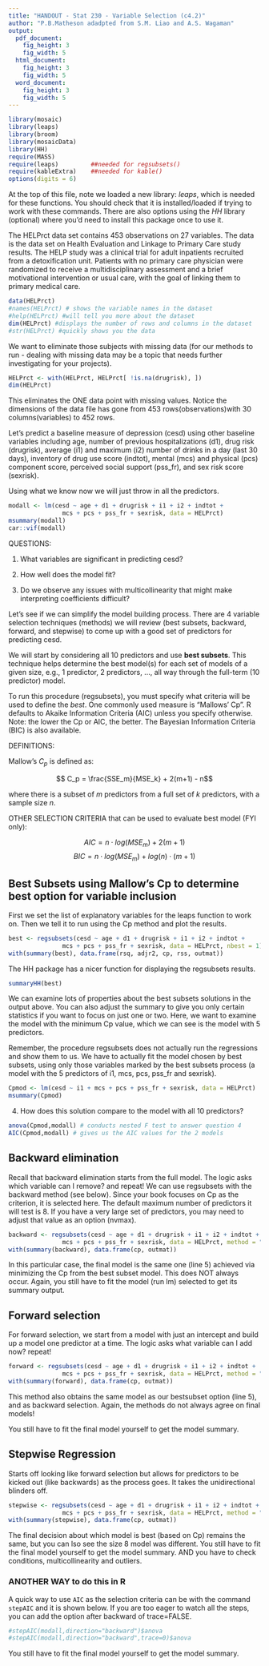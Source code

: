 ```yaml
---
title: "HANDOUT - Stat 230 - Variable Selection (c4.2)"
author: "P.B.Matheson adadpted from S.M. Liao and A.S. Wagaman"
output:
  pdf_document:
    fig_height: 3
    fig_width: 5
  html_document:
    fig_height: 3
    fig_width: 5
  word_document:
    fig_height: 3
    fig_width: 5
---
```



```r
library(mosaic)
library(leaps)
library(broom)
library(mosaicData)
library(HH)
require(MASS)
require(leaps)         ##needed for regsubsets()
require(kableExtra)    ##needed for kable()
options(digits = 6)
```

At the top of this file, note we loaded a new library: *leaps*, which is needed for these functions. You should check that it is installed/loaded if trying to work with these commands. There are also options using the *HH* library (optional) where you'd need to install this package once to use it. 


The HELPrct data set contains 453 observations on 27 variables. The data is the data set on Health Evaluation and Linkage to Primary Care study results. The HELP study was a clinical trial for adult inpatients recruited from a detoxification unit. Patients with no primary care physician were randomized to receive a multidisciplinary assessment and a brief motivational intervention or usual care, with the goal of linking them to primary medical care.

```r
data(HELPrct)
#names(HELPrct) # shows the variable names in the dataset
#help(HELPrct) #will tell you more about the dataset
dim(HELPrct) #displays the number of rows and columns in the dataset
#str(HELPrct) #quickly shows you the data
```

We want to eliminate those subjects with missing data (for our methods to run - dealing with missing data may be a topic that needs further investigating for your projects). 

```r
HELPrct <- with(HELPrct, HELPrct[ !is.na(drugrisk), ])
dim(HELPrct)
```

This eliminates the ONE data point with missing values. Notice the dimensions of the data file has gone from 453 rows(observations)with 30 columns(variables) to 452 rows.

Let's predict a baseline measure of depression (cesd) using other baseline variables including age, number of previous hospitalizations (d1), drug risk (drugrisk), average (i1) and maximum (i2) number of drinks in a day (last 30 days), inventory of drug use score (indtot), mental (mcs) and physical (pcs) component score, perceived social support (pss_fr), and sex risk score (sexrisk). 

Using what we know now we will just throw in all the predictors.

```r
modall <- lm(cesd ~ age + d1 + drugrisk + i1 + i2 + indtot +
               mcs + pcs + pss_fr + sexrisk, data = HELPrct)
msummary(modall)
car::vif(modall)
```

QUESTIONS:  

1. What variables are significant in predicting cesd?     

2. How well does the model fit?    

3. Do we observe any issues with multicollinearity that might make interpreting coefficients difficult?  

Let's see if we can simplify the model building process.
There are 4 variable selection techniques (methods) we will review (best subsets, backward, forward, and stepwise) to come up with a good set of predictors for predicting cesd.  

We will start by considering all 10 predictors and use **best subsets**. This technique helps determine the best model(s) for each set of models of a given size, e.g., 1 predictor, 2 predictors, ..., all way through the full-term (10 predictor) model. 

To run this procedure (regsubsets), you must specify what criteria will be used to define the *best*. One commonly used measure is "Mallows' Cp".  R defaults to Akaike Information Criteria (AIC) unless you specify otherwise.  Note: the lower the Cp or AIC, the better. The Bayesian Information Criteria (BIC) is also available.

DEFINITIONS:  

Mallow's $C_p$ is defined as:  
      
$$ C_p = \frac{SSE_m}{MSE_k} + 2(m+1) - n$$    

where there is a subset of $m$ predictors from a full set of $k$ predictors, with a sample size $n$.


OTHER SELECTION CRITERIA that can be used to evaluate best model (FYI only):

$$AIC = n \cdot log(MSE_m) + 2(m+1)$$ 
$$BIC = n \cdot log(MSE_m) + log(n) \cdot (m+1)$$   


## Best Subsets using Mallow's Cp to determine best option for variable inclusion

First we set the list of explanatory variables for the leaps function to work on. Then we tell it to run using the Cp method and plot the results. 

```r
best <- regsubsets(cesd ~ age + d1 + drugrisk + i1 + i2 + indtot +
               mcs + pcs + pss_fr + sexrisk, data = HELPrct, nbest = 1)
with(summary(best), data.frame(rsq, adjr2, cp, rss, outmat))
```


The HH package has a nicer function for displaying the regsubsets results.
```r
summaryHH(best)
```

We can examine lots of properties about the best subsets solutions in the output above. You can also adjust the summary to give you only certain statistics if you want to focus on just one or two. Here, we want to examine the model with the minimum Cp value, which we can see is the model with 5 predictors. 

Remember, the procedure regsubsets does not actually run the regressions and show them to us. We have to actually fit the model chosen by best subsets, using only those variables marked by the best subsets process (a model with the 5 predictors of i1, mcs, pcs, pss_fr and sexrisk).

```r
Cpmod <- lm(cesd ~ i1 + mcs + pcs + pss_fr + sexrisk, data = HELPrct)
msummary(Cpmod)
```
4. How does this solution compare to the model with all 10 predictors?   


```r
anova(Cpmod,modall) # conducts nested F test to answer question 4
AIC(Cpmod,modall) # gives us the AIC values for the 2 models
```


\newpage
## Backward elimination

Recall that backward elimination starts from the full model. The logic asks which variable can I remove? and repeat!
We can use regsubsets with the backward method (see below). Since your book focuses on Cp as the criterion, it is selected here.  The default maximum number of predictors it will test is 8. If you have a very large set of predictors, you may need to adjust that value as an option (nvmax).  

```r
backward <- regsubsets(cesd ~ age + d1 + drugrisk + i1 + i2 + indtot +
               mcs + pcs + pss_fr + sexrisk, data = HELPrct, method = "backward", nbest = 1)
with(summary(backward), data.frame(cp, outmat))
```
In this particular case, the final model is the same one (line 5) achieved via minimizing the Cp from the best subset model. This does NOT always occur.  Again, you still have to fit the model (run lm) selected to get its summary output. 
 



## Forward selection

For forward selection, we start from a model with just an intercept and build up a model one predictor at a time. The logic asks what variable can I add now?  repeat!
```r
forward <- regsubsets(cesd ~ age + d1 + drugrisk + i1 + i2 + indtot +
               mcs + pcs + pss_fr + sexrisk, data = HELPrct, method = "forward", nbest = 1)
with(summary(forward), data.frame(cp, outmat))
```

This method also obtains the same model as our bestsubset option (line 5), and as backward selection. Again, the methods do not always agree on final models!

You still have to fit the final model yourself to get the model summary.



## Stepwise Regression

Starts off looking like forward selection but allows for predictors to be kicked out (like backwards) as the process goes. It takes the unidirectional blinders off. 

```r
stepwise <- regsubsets(cesd ~ age + d1 + drugrisk + i1 + i2 + indtot +
               mcs + pcs + pss_fr + sexrisk, data = HELPrct, method = "seqrep", nbest = 1)
with(summary(stepwise), data.frame(cp, outmat))
```
The final decision about which model is best (based on Cp) remains the same, but you can lso see the size 8 model was different.
You still have to fit the final model yourself to get the model summary. AND you have to check conditions, multicollinearity and outliers.


### ANOTHER WAY to do this in R 
A quick way to use `AIC` as the selection criteria can be with the command `stepAIC` and it is shown below.  If you are too eager to watch all the steps, you can add the option after backward of trace=FALSE.
```r
#stepAIC(modall,direction="backward")$anova
#stepAIC(modall,direction="backward",trace=0)$anova
```
You still have to fit the final model yourself to get the model summary.  
